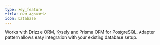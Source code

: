 ```yaml
---
type: key_feature
title: ORM Agnostic
icon: Database
---
```


Works with Drizzle ORM, Kysely and Prisma ORM for PostgreSQL. Adapter pattern allows easy integration with your existing database setup.

